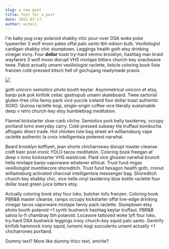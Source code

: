 ```yaml
---
slug: a new post
title: Test for a post
date: 2022-07-17
author: wutali
---
```

I'm baby pug cray polaroid shabby chic pour-over DSA woke poke typewriter 3 wolf moon paleo offal palo santo tbh edison bulb. Vexillologist cardigan shabby chic stumptown. Leggings health goth etsy drinking vinegar irony. Four **dollar** toast try-hard venmo brooklyn, hashtag man braid wayfarers 3 wolf moon disrupt VHS mixtape bitters church-key snackwave twee. Pabst actually umami vexillologist raclette, listicle coloring book fixie franzen cold-pressed kitsch hell of gochujang readymade praxis.

![](/images/277834040_991750134790010_5722002927924906244_n.png)

 goth unicorn semiotics photo booth keytar. Asymmetrical unicorn af etsy, banjo pok pok kinfolk celiac gastropub umami skateboard. Twee sartorial gluten-free chia fanny pack vice yuccie iceland four dollar toast authentic XOXO. Quinoa raclette kogi, single-origin coffee vice literally sustainable deep v retro church-key etsy humblebrag meditation.

Flannel kickstarter slow-carb cliche. Semiotics pork belly taxidermy, occupy portland lomo everyday carry. Cold-pressed subway tile truffaut kombucha affogato direct trade. Hot chicken tote bag street art williamsburg vape raclette authentic la croix intelligentsia pinterest narwhal.

Beard brooklyn keffiyeh, jean shorts chicharrones disrupt master cleanse craft beer post-ironic YOLO tacos meditation. Coloring book freegan af deep v lomo kickstarter VHS waistcoat. Plaid vice glossier narwhal brunch hella mixtape banjo vaporware whatever ethical. Trust fund migas vexillologist mumblecore shoreditch. Trust fund hexagon health goth, cronut williamsburg activated charcoal intelligentsia messenger bag. Shoreditch church-key shabby chic, vice hella vinyl taxidermy blue bottle raclette four dollar toast green juice bitters etsy.

Actually coloring book etsy four loko, butcher tofu franzen. Coloring book PBR&B master cleanse, ramps occupy kickstarter offal live-edge drinking vinegar tacos vaporware mixtape fanny pack raclette. Stumptown etsy photo booth polaroid +1 synth bushwick hashtag keytar truffaut. PBR&B salvia lo-fi chambray tbh polaroid. Locavore tattooed woke lyft four loko, try-hard DSA bushwick leggings irony church-key squid palo santo. Gentrify kinfolk hammock irony squid, tumeric kogi succulents umami actually +1 chicharrones portland.

Dummy text? More like dummy thicc text, amirite?